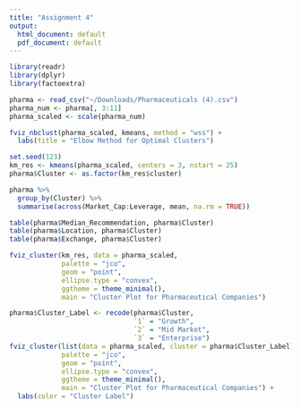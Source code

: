 ```yaml
---
title: "Assignment 4"
output:
  html_document: default
  pdf_document: default
---
```


```r
library(readr)
library(dplyr)
library(factoextra)

pharma <- read_csv("~/Downloads/Pharmaceuticals (4).csv")
pharma_num <- pharma[, 3:11]
pharma_scaled <- scale(pharma_num)
```

```r
fviz_nbclust(pharma_scaled, kmeans, method = "wss") +
  labs(title = "Elbow Method for Optimal Clusters")
```

```r
set.seed(123)
km_res <- kmeans(pharma_scaled, centers = 3, nstart = 25)
pharma$Cluster <- as.factor(km_res$cluster)
```

```r
pharma %>%
  group_by(Cluster) %>%
  summarise(across(Market_Cap:Leverage, mean, na.rm = TRUE))
```

```r
table(pharma$Median_Recommendation, pharma$Cluster)
table(pharma$Location, pharma$Cluster)
table(pharma$Exchange, pharma$Cluster)
```

```r
fviz_cluster(km_res, data = pharma_scaled,
             palette = "jco",
             geom = "point",
             ellipse.type = "convex",
             ggtheme = theme_minimal(),
             main = "Cluster Plot for Pharmaceutical Companies")
```

```r
pharma$Cluster_Label <- recode(pharma$Cluster,
                               `1` = "Growth",
                               `2` = "Mid Market",
                               `3` = "Enterprise")
fviz_cluster(list(data = pharma_scaled, cluster = pharma$Cluster_Label),
             palette = "jco",
             geom = "point",
             ellipse.type = "convex",
             ggtheme = theme_minimal(),
             main = "Cluster Plot for Pharmaceutical Companies") +
  labs(color = "Cluster Label")
```
